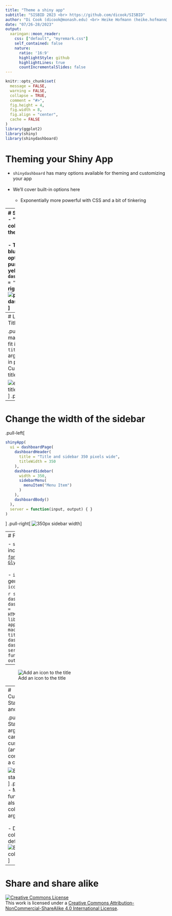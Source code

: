 ```yaml
---
title: "Theme a shiny app"
subtitle: "SISBID 2023 <br> https://github.com/dicook/SISBID"
author: "Di Cook (dicook@monash.edu) <br> Heike Hofmann (heike.hofmann@gmail.com) <br> Susan Vanderplas (susan.vanderplas@unl.edu) "
date: "07/26-28/2023"
output:
  xaringan::moon_reader:
    css: ["default", "myremark.css"]
    self_contained: false
    nature:
      ratio: '16:9'
      highlightStyle: github
      highlightLines: true
      countIncrementalSlides: false
---
```


```r
knitr::opts_chunk$set(
  message = FALSE,
  warning = FALSE,
  collapse = TRUE,
  comment = "#>",
  fig.height = 4,
  fig.width = 8,
  fig.align = "center",
  cache = FALSE
)
library(ggplot2)
library(shiny)
library(shinydashboard)
```

# Theming your Shiny App

- `shinydashboard` has many options available for theming and customizing your app <br/><br/>
- We'll cover built-in options here<br/><br/>
    - Exponentially more powerful with CSS and a bit of tinkering

---
# Skins
.pull-left[
- "Skins" are color themes for the dashboard<br/><br/>
- The default is blue, but other options:
    - black, purple, green, red, yellow
    - `dashboardPage(skin = "purple")`
].pull-right[
![purple dashboard skin](skin-purple.png)
]


---
# Long Titles and Title CSS

.pull-left[
- Titles may sometimes not fit in the title area
    - `titleWidth` argument, specify in pixels
- Customize color of title area using CSS

![example of long title](long-title.png)
]
.pull-right[
```r
shinyApp(
  ui = dashboardPage(
    dashboardHeader(
      title = "Example of a long title that needs more space",
      titleWidth = 450
    ),
    dashboardSidebar(),
    dashboardBody(
      # Also add some custom CSS to make the title 
      # background area the same
      # color as the rest of the header.
      tags$head(tags$style(HTML('
        .skin-blue .main-header .logo {
          background-color: #3c8dbc;
        }
        .skin-blue .main-header .logo:hover {
          background-color: #3c8dbc;
        }
      ')))
    )
  ),
  server = function(input, output) { }
)
```
]

---
# Change the width of the sidebar

.pull-left[
```r
shinyApp(
  ui = dashboardPage(
    dashboardHeader(
      title = "Title and sidebar 350 pixels wide",
      titleWidth = 350
    ),
    dashboardSidebar(
      width = 350,
      sidebarMenu(
        menuItem("Menu Item")
      )
    ),
    dashboardBody()
  ),
  server = function(input, output) { }
)
```
]
.pull-right[
![350px sidebar width](sidebar-width.png)
]

---
# Fun with icons!

- `shinydashboard` includes icons from [`fontAwesome`](https://fontawesome.io/icons/) and [`Glyphicons`](https://getbootstrap.com/docs/3.4/components/#glyphicons)<br/><br/>
- `icon("calendar")` generates HTML for `r icon("calendar")`

```r
shinyApp(
  ui = dashboardPage(
    dashboardHeader(
      title = HTML(paste(icon("cog", lib="glyphicon"), "My app is a cog in the machine!")),
      titleWidth = 450
    ),
    dashboardSidebar(),
    dashboardBody()
  ),
  server = function(input, output) { }
)
```

---

![Add an icon to the title](app-icon-title.png)


---
# Customizing Statuses and Colors

.pull-left[
- Status arguments can be customized (and this comes with a color)

![Bootstrap statuses](statuses.png)
]
.pull-right[
- Many functions also have a color argument<br/><br/>
- Default colors defined:
![Bootstrap colors](colors.png)
]


---
# Share and share alike

<a rel="license" href="http://creativecommons.org/licenses/by-nc-sa/4.0/"><img alt="Creative Commons License" style="border-width:0" src="https://i.creativecommons.org/l/by-nc-sa/4.0/88x31.png" /></a><br />This work is licensed under a <a rel="license" href="http://creativecommons.org/licenses/by-nc-sa/4.0/">Creative Commons Attribution-NonCommercial-ShareAlike 4.0 International License</a>.
